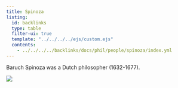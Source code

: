 ```yaml
---
title: Spinoza
listing:
  id: backlinks
  type: table
  filter-ui: true
  template: "../../../../ejs/custom.ejs"
  contents:
    - ../../../../backlinks/docs/phil/people/spinoza/index.yml
---
```


Baruch Spinoza was a Dutch philosopher (1632-1677).

![](/images/headshots/spinoza.jpeg)

